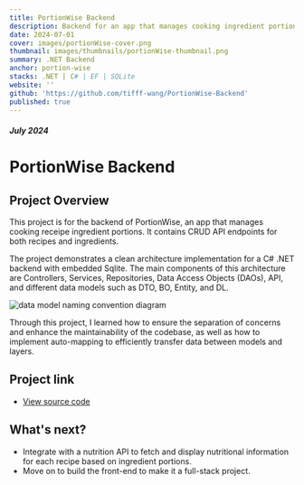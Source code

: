 ```yaml
---
title: PortionWise Backend
description: Backend for an app that manages cooking ingredient portions
date: 2024-07-01
cover: images/portionWise-cover.png
thumbnail: images/thumbnails/portionWise-thumbnail.png
summary: .NET Backend
anchor: portion-wise
stacks: .NET | C# | EF | SQLite
website: ''
github: 'https://github.com/tifff-wang/PortionWise-Backend'
published: true
---
```


##### July 2024

# PortionWise Backend

## Project Overview

This project is for the backend of PortionWise, an app that manages cooking receipe ingredient portions. It contains CRUD API endpoints for both recipes and ingredients.

The project demonstrates a clean architecture implementation for a C# .NET backend with embedded Sqlite. The main components of this architecture are Controllers, Services, Repositories, Data Access Objects (DAOs), API, and different data models such as DTO, BO, Entity, and DL.

<img
    src="/images/data_model_naming_convention.png"
    alt="data model naming convention diagram"
/>

Through this project, I learned how to ensure the separation of concerns and enhance the maintainability of the codebase, as well as how to implement auto-mapping to efficiently transfer data between models and layers.

## Project link

-   [View source code](https://github.com/tifff-wang/PortionWise-Backend)

## What's next?

-   Integrate with a nutrition API to fetch and display nutritional information for each recipe based on ingredient portions.
-   Move on to build the front-end to make it a full-stack project.

